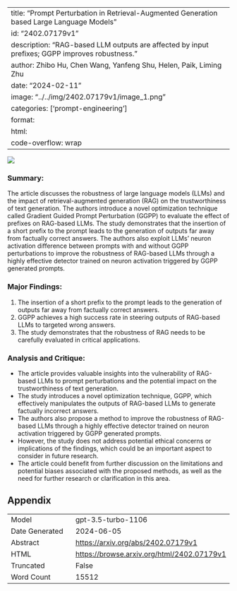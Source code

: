
---
title: "Prompt Perturbation in Retrieval-Augmented Generation based Large Language Models"
id: "2402.07179v1"
description: "RAG-based LLM outputs are affected by input prefixes; GGPP improves robustness."
author: Zhibo Hu, Chen Wang, Yanfeng Shu, Helen, Paik, Liming Zhu
date: "2024-02-11"
image: "../../img/2402.07179v1/image_1.png"
categories: ['prompt-engineering']
format:
  html:
    code-overflow: wrap
---

![](../../img/2402.07179v1/image_1.png)

### Summary:
The article discusses the robustness of large language models (LLMs) and the impact of retrieval-augmented generation (RAG) on the trustworthiness of text generation. The authors introduce a novel optimization technique called Gradient Guided Prompt Perturbation (GGPP) to evaluate the effect of prefixes on RAG-based LLMs. The study demonstrates that the insertion of a short prefix to the prompt leads to the generation of outputs far away from factually correct answers. The authors also exploit LLMs' neuron activation difference between prompts with and without GGPP perturbations to improve the robustness of RAG-based LLMs through a highly effective detector trained on neuron activation triggered by GGPP generated prompts.

### Major Findings:
1. The insertion of a short prefix to the prompt leads to the generation of outputs far away from factually correct answers.
2. GGPP achieves a high success rate in steering outputs of RAG-based LLMs to targeted wrong answers.
3. The study demonstrates that the robustness of RAG needs to be carefully evaluated in critical applications.

### Analysis and Critique:
- The article provides valuable insights into the vulnerability of RAG-based LLMs to prompt perturbations and the potential impact on the trustworthiness of text generation.
- The study introduces a novel optimization technique, GGPP, which effectively manipulates the outputs of RAG-based LLMs to generate factually incorrect answers.
- The authors also propose a method to improve the robustness of RAG-based LLMs through a highly effective detector trained on neuron activation triggered by GGPP generated prompts.
- However, the study does not address potential ethical concerns or implications of the findings, which could be an important aspect to consider in future research.
- The article could benefit from further discussion on the limitations and potential biases associated with the proposed methods, as well as the need for further research or clarification in this area.

## Appendix

|          |          |
|----------|----------|
| Model     | gpt-3.5-turbo-1106       |
| Date Generated     | 2024-06-05       |
| Abstract | [https://arxiv.org/abs/2402.07179v1](https://arxiv.org/abs/2402.07179v1)        |
| HTML     | [https://browse.arxiv.org/html/2402.07179v1](https://browse.arxiv.org/html/2402.07179v1)       |
| Truncated       | False       |
| Word Count       | 15512       |